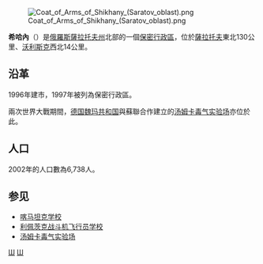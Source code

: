 {{coord|52|07|N|47|12|E|display=title}}
[[File:Coat_of_Arms_of_Shikhany_(Saratov_oblast).png|right]]

'''希哈內'''（{{lang-ru|Шиханы}}）是[[俄羅斯|俄羅斯]][[薩拉托夫州|薩拉托夫州]]北部的一個[[保密行政區|保密行政區]]，位於[[薩拉托夫|薩拉托夫]]東北130公里、[[沃利斯克|沃利斯克]]西北14公里。

== 沿革 ==
1996年建市，1997年被列為保密行政區。

兩次世界大戰期間，[[德国|德国]][[魏玛共和国|魏玛共和国]]與蘇聯合作建立的[[汤姆卡毒气实验场|汤姆卡毒气实验场]]亦位於此。

== 人口 ==
2002年的人口數為6,738人。

== 参见 ==
* [[喀马坦克学校|喀马坦克学校]]
* [[利佩茨克战斗机飞行员学校|利佩茨克战斗机飞行员学校]]
* [[汤姆卡毒气实验场|汤姆卡毒气实验场]]

{{薩拉托夫州城市}}
{{Closed cities of Russia}}
{{俄羅斯地理小作品}}

[[Category:保密行政区|Ш]]
[[Category:薩拉托夫州城市|Ш]]